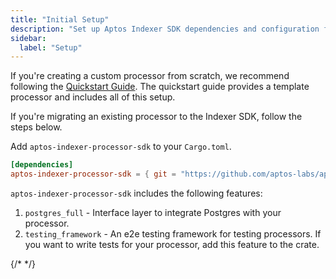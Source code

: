 ```yaml
---
title: "Initial Setup"
description: "Set up Aptos Indexer SDK dependencies and configuration for custom processor development with Cargo.toml configuration"
sidebar:
  label: "Setup"
---
```


If you're creating a custom processor from scratch, we recommend following the [Quickstart Guide](/build/indexer/indexer-sdk/quickstart).
The quickstart guide provides a template processor and includes all of this setup.

If you're migrating an existing processor to the Indexer SDK, follow the steps below.

Add `aptos-indexer-processor-sdk` to your `Cargo.toml`.

```toml
[dependencies]
aptos-indexer-processor-sdk = { git = "https://github.com/aptos-labs/aptos-indexer-processor-sdk.git", rev = "aptos-indexer-processor-sdk-v1.0.0" }
```

`aptos-indexer-processor-sdk` includes the following features:

1. `postgres_full` - Interface layer to integrate Postgres with your processor.
2. `testing_framework` - An e2e testing framework for testing processors. If you want to write tests for your processor, add this feature to the crate.

{/* <!-- Add list of SDK releases once we have that --> */}

